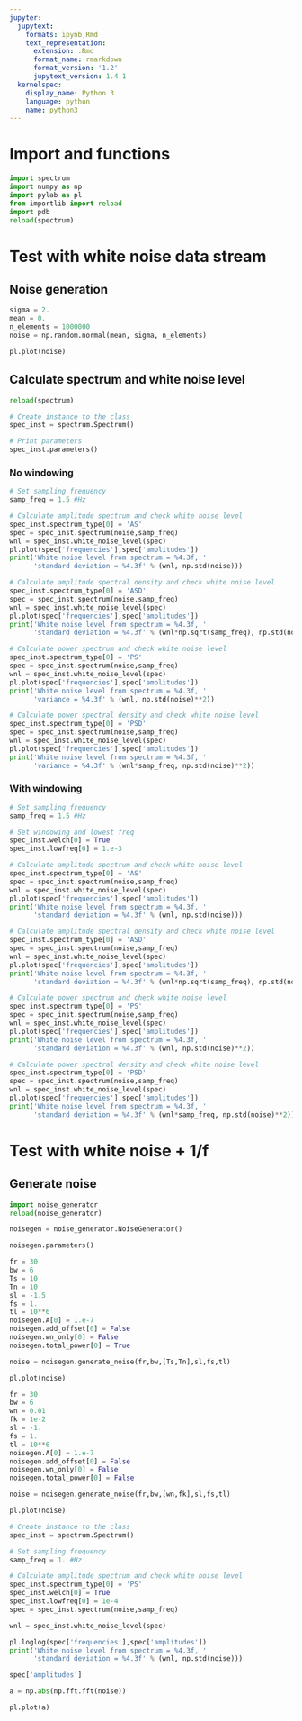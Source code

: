 ```yaml
---
jupyter:
  jupytext:
    formats: ipynb,Rmd
    text_representation:
      extension: .Rmd
      format_name: rmarkdown
      format_version: '1.2'
      jupytext_version: 1.4.1
  kernelspec:
    display_name: Python 3
    language: python
    name: python3
---
```


# Import and functions

```python
import spectrum
import numpy as np
import pylab as pl
from importlib import reload
import pdb
reload(spectrum)
```

# Test with white noise data stream


## Noise generation

```python
sigma = 2.
mean = 0.
n_elements = 1000000
noise = np.random.normal(mean, sigma, n_elements)
```

```python
pl.plot(noise)
```

## Calculate spectrum and white noise level

```python
reload(spectrum)
```

```python
# Create instance to the class
spec_inst = spectrum.Spectrum()
```

```python
# Print parameters
spec_inst.parameters()
```

### No windowing

```python
# Set sampling frequency
samp_freq = 1.5 #Hz
```

```python
# Calculate amplitude spectrum and check white noise level
spec_inst.spectrum_type[0] = 'AS'
spec = spec_inst.spectrum(noise,samp_freq)
wnl = spec_inst.white_noise_level(spec)
pl.plot(spec['frequencies'],spec['amplitudes'])
print('White noise level from spectrum = %4.3f, '
      'standard deviation = %4.3f' % (wnl, np.std(noise)))
```

```python
# Calculate amplitude spectral density and check white noise level
spec_inst.spectrum_type[0] = 'ASD'
spec = spec_inst.spectrum(noise,samp_freq)
wnl = spec_inst.white_noise_level(spec)
pl.plot(spec['frequencies'],spec['amplitudes'])
print('White noise level from spectrum = %4.3f, '
      'standard deviation = %4.3f' % (wnl*np.sqrt(samp_freq), np.std(noise)))
```

```python
# Calculate power spectrum and check white noise level
spec_inst.spectrum_type[0] = 'PS'
spec = spec_inst.spectrum(noise,samp_freq)
wnl = spec_inst.white_noise_level(spec)
pl.plot(spec['frequencies'],spec['amplitudes'])
print('White noise level from spectrum = %4.3f, '
      'variance = %4.3f' % (wnl, np.std(noise)**2))
```

```python
# Calculate power spectral density and check white noise level
spec_inst.spectrum_type[0] = 'PSD'
spec = spec_inst.spectrum(noise,samp_freq)
wnl = spec_inst.white_noise_level(spec)
pl.plot(spec['frequencies'],spec['amplitudes'])
print('White noise level from spectrum = %4.3f, '
      'variance = %4.3f' % (wnl*samp_freq, np.std(noise)**2))
```

### With windowing

```python
# Set sampling frequency
samp_freq = 1.5 #Hz

# Set windowing and lowest freq
spec_inst.welch[0] = True
spec_inst.lowfreq[0] = 1.e-3
```

```python
# Calculate amplitude spectrum and check white noise level
spec_inst.spectrum_type[0] = 'AS'
spec = spec_inst.spectrum(noise,samp_freq)
wnl = spec_inst.white_noise_level(spec)
pl.plot(spec['frequencies'],spec['amplitudes'])
print('White noise level from spectrum = %4.3f, '
      'standard deviation = %4.3f' % (wnl, np.std(noise)))
```

```python
# Calculate amplitude spectral density and check white noise level
spec_inst.spectrum_type[0] = 'ASD'
spec = spec_inst.spectrum(noise,samp_freq)
wnl = spec_inst.white_noise_level(spec)
pl.plot(spec['frequencies'],spec['amplitudes'])
print('White noise level from spectrum = %4.3f, '
      'standard deviation = %4.3f' % (wnl*np.sqrt(samp_freq), np.std(noise)))
```

```python
# Calculate power spectrum and check white noise level
spec_inst.spectrum_type[0] = 'PS'
spec = spec_inst.spectrum(noise,samp_freq)
wnl = spec_inst.white_noise_level(spec)
pl.plot(spec['frequencies'],spec['amplitudes'])
print('White noise level from spectrum = %4.3f, '
      'standard deviation = %4.3f' % (wnl, np.std(noise)**2))
```

```python
# Calculate power spectral density and check white noise level
spec_inst.spectrum_type[0] = 'PSD'
spec = spec_inst.spectrum(noise,samp_freq)
wnl = spec_inst.white_noise_level(spec)
pl.plot(spec['frequencies'],spec['amplitudes'])
print('White noise level from spectrum = %4.3f, '
      'standard deviation = %4.3f' % (wnl*samp_freq, np.std(noise)**2))
```

# Test with white noise + 1/f


## Generate noise

```python
import noise_generator
reload(noise_generator)
```

```python
noisegen = noise_generator.NoiseGenerator()
```

```python
noisegen.parameters()
```

```python
fr = 30
bw = 6
Ts = 10
Tn = 10
sl = -1.5
fs = 1.
tl = 10**6
noisegen.A[0] = 1.e-7
noisegen.add_offset[0] = False
noisegen.wn_only[0] = False
noisegen.total_power[0] = True
```

```python
noise = noisegen.generate_noise(fr,bw,[Ts,Tn],sl,fs,tl)
```

```python
pl.plot(noise)
```

```python
fr = 30
bw = 6
wn = 0.01
fk = 1e-2
sl = -1.
fs = 1.
tl = 10**6
noisegen.A[0] = 1.e-7
noisegen.add_offset[0] = False
noisegen.wn_only[0] = False
noisegen.total_power[0] = False
```

```python
noise = noisegen.generate_noise(fr,bw,[wn,fk],sl,fs,tl)
```

```python
pl.plot(noise)
```

```python
# Create instance to the class
spec_inst = spectrum.Spectrum()

# Set sampling frequency
samp_freq = 1. #Hz

# Calculate amplitude spectrum and check white noise level
spec_inst.spectrum_type[0] = 'PS'
spec_inst.welch[0] = True
spec_inst.lowfreq[0] = 1e-4
spec = spec_inst.spectrum(noise,samp_freq)

wnl = spec_inst.white_noise_level(spec)

pl.loglog(spec['frequencies'],spec['amplitudes'])
print('White noise level from spectrum = %4.3f, '
      'standard deviation = %4.3f' % (wnl, np.std(noise)))
```

```python
spec['amplitudes']
```

```python
a = np.abs(np.fft.fft(noise))
```

```python
pl.plot(a)
```

```python

```
